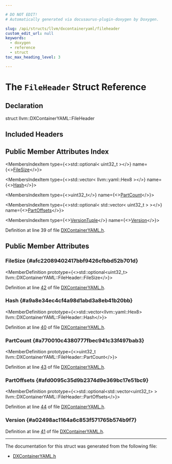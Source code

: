 ```yaml
---

# DO NOT EDIT!
# Automatically generated via docusaurus-plugin-doxygen by Doxygen.

slug: /api/structs/llvm/dxcontaineryaml/fileheader
custom_edit_url: null
keywords:
  - doxygen
  - reference
  - struct
toc_max_heading_level: 3

---
```





# The `FileHeader` Struct Reference

<DoxygenPage pluginConfig={pluginConfig}>



## Declaration

<CodeBlock>struct llvm::DXContainerYAML::FileHeader</CodeBlock>

## Included Headers

<IncludesList>
<IncludesListItem
  filePath="llvm/ObjectYAML/DXContainerYAML.h"
  permalink="/docs/api/files/include/include/llvm/include/llvm/objectyaml/dxcontaineryaml-h"
  isLocal="true" />
</IncludesList>

## Public Member Attributes Index

<MembersIndex>

<MembersIndexItem
  type={<>std::optional&lt; uint32&#95;t &gt;</>}
  name={<><a href="#afc22089402417bbf9426cfbbd52b701d">FileSize</a></>}>
</MembersIndexItem>

<MembersIndexItem
  type={<>std::vector&lt; llvm::yaml::Hex8 &gt;</>}
  name={<><a href="#a9a8e34ec4cf4a98d1abd3a8eb41b20bb">Hash</a></>}>
</MembersIndexItem>

<MembersIndexItem
  type={<>uint32&#95;t</>}
  name={<><a href="#a770010c4380777fbec941c33f497bab3">PartCount</a></>}>
</MembersIndexItem>

<MembersIndexItem
  type={<>std::optional&lt; std::vector&lt; uint32&#95;t &gt; &gt;</>}
  name={<><a href="#afd0095c35d9b2374d9e369bc17e51bc9">PartOffsets</a></>}>
</MembersIndexItem>

<MembersIndexItem
  type={<><a href="/docs/api/structs/llvm/dxcontaineryaml/versiontuple">VersionTuple</a></>}
  name={<><a href="#a02498ac1164a6c853f571765b574b9f7">Version</a></>}>
</MembersIndexItem>

</MembersIndex>


Definition at line 39 of file <a href="/docs/api/files/include/include/llvm/include/llvm/objectyaml/dxcontaineryaml-h">DXContainerYAML.h</a>.

<SectionDefinition>

## Public Member Attributes

### FileSize {#afc22089402417bbf9426cfbbd52b701d}

<MemberDefinition
  prototype={<>std::optional&lt;uint32&#95;t&gt; llvm::DXContainerYAML::FileHeader::FileSize</>}>

Definition at line <a href="/docs/api/files/include/include/llvm/include/llvm/objectyaml/dxcontaineryaml-h/#l00042">42</a> of file <a href="/docs/api/files/include/include/llvm/include/llvm/objectyaml/dxcontaineryaml-h">DXContainerYAML.h</a>.
</MemberDefinition>

### Hash {#a9a8e34ec4cf4a98d1abd3a8eb41b20bb}

<MemberDefinition
  prototype={<>std::vector&lt;llvm::yaml::Hex8&gt; llvm::DXContainerYAML::FileHeader::Hash</>}>

Definition at line <a href="/docs/api/files/include/include/llvm/include/llvm/objectyaml/dxcontaineryaml-h/#l00040">40</a> of file <a href="/docs/api/files/include/include/llvm/include/llvm/objectyaml/dxcontaineryaml-h">DXContainerYAML.h</a>.
</MemberDefinition>

### PartCount {#a770010c4380777fbec941c33f497bab3}

<MemberDefinition
  prototype={<>uint32&#95;t llvm::DXContainerYAML::FileHeader::PartCount</>}>

Definition at line <a href="/docs/api/files/include/include/llvm/include/llvm/objectyaml/dxcontaineryaml-h/#l00043">43</a> of file <a href="/docs/api/files/include/include/llvm/include/llvm/objectyaml/dxcontaineryaml-h">DXContainerYAML.h</a>.
</MemberDefinition>

### PartOffsets {#afd0095c35d9b2374d9e369bc17e51bc9}

<MemberDefinition
  prototype={<>std::optional&lt;std::vector&lt;uint32&#95;t&gt; &gt; llvm::DXContainerYAML::FileHeader::PartOffsets</>}>

Definition at line <a href="/docs/api/files/include/include/llvm/include/llvm/objectyaml/dxcontaineryaml-h/#l00044">44</a> of file <a href="/docs/api/files/include/include/llvm/include/llvm/objectyaml/dxcontaineryaml-h">DXContainerYAML.h</a>.
</MemberDefinition>

### Version {#a02498ac1164a6c853f571765b574b9f7}

<MemberDefinition
  prototype="VersionTuple llvm::DXContainerYAML::FileHeader::Version">

Definition at line <a href="/docs/api/files/include/include/llvm/include/llvm/objectyaml/dxcontaineryaml-h/#l00041">41</a> of file <a href="/docs/api/files/include/include/llvm/include/llvm/objectyaml/dxcontaineryaml-h">DXContainerYAML.h</a>.
</MemberDefinition>

</SectionDefinition>

<hr/>

The documentation for this struct was generated from the following file:

<ul>
<li><a href="/docs/api/files/include/include/llvm/include/llvm/objectyaml/dxcontaineryaml-h">DXContainerYAML.h</a></li>
</ul>

</DoxygenPage>
